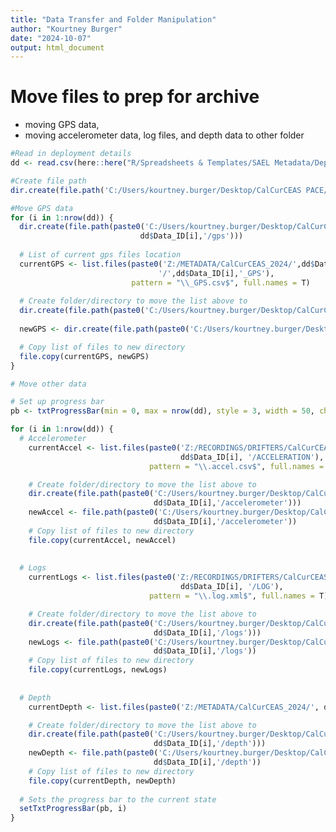 ```yaml
---
title: "Data Transfer and Folder Manipulation"
author: "Kourtney Burger"
date: "2024-10-07"
output: html_document
---
```


# Move files to prep for archive
 - moving GPS data, 
 - moving accelerometer data, log files, and depth data to other folder
 
```r
#Read in deployment details
dd <- read.csv(here::here("R/Spreadsheets & Templates/SAEL Metadata/Deployment Details - NEW DEPLOYMENT TO SAVE.csv"))
```

```r
#Create file path
dir.create(file.path('C:/Users/kourtney.burger/Desktop/CalCurCEAS PACE/metadata'))
```

```r
#Move GPS data
for (i in 1:nrow(dd)) {
  dir.create(file.path(paste0('C:/Users/kourtney.burger/Desktop/CalCurCEAS PACE/metadata/', 
                             dd$Data_ID[i],'/gps')))  
  
  # List of current gps files location
  currentGPS <- list.files(paste0('Z:/METADATA/CalCurCEAS_2024/',dd$Data_ID[i],
                                 '/',dd$Data_ID[i],'_GPS'), 
                           pattern = "\\_GPS.csv$", full.names = T)
  
  # Create folder/directory to move the list above to
  dir.create(file.path(paste0('C:/Users/kourtney.burger/Desktop/CalCurCEAS PACE/metadata/', dd$Data_ID[i],'/gps')))
  
  newGPS <- dir.create(file.path(paste0('C:/Users/kourtney.burger/Desktop/CalCurCEAS PACE/metadata/gps/', dd$Data_ID[i])))

  # Copy list of files to new directory
  file.copy(currentGPS, newGPS)
}  
```

```r
# Move other data

# Set up progress bar
pb <- txtProgressBar(min = 0, max = nrow(dd), style = 3, width = 50, char = "=")  

for (i in 1:nrow(dd)) {
  # Accelerometer
    currentAccel <- list.files(paste0('Z:/RECORDINGS/DRIFTERS/CalCurCEAS_2024/RAW/',
                                      dd$Data_ID[i], '/ACCELERATION'),
                               pattern = "\\.accel.csv$", full.names = T)

    # Create folder/directory to move the list above to
    dir.create(file.path(paste0('C:/Users/kourtney.burger/Desktop/CalCurCEAS PACE/metadata/',
                                dd$Data_ID[i],'/accelerometer')))
    newAccel <- file.path(paste0('C:/Users/kourtney.burger/Desktop/CalCurCEAS PACE/metadata/',
                                dd$Data_ID[i],'/accelerometer'))
    # Copy list of files to new directory
    file.copy(currentAccel, newAccel)
    
    
  # Logs
    currentLogs <- list.files(paste0('Z:/RECORDINGS/DRIFTERS/CalCurCEAS_2024/RAW/',
                                      dd$Data_ID[i], '/LOG'),
                               pattern = "\\.log.xml$", full.names = T)

    # Create folder/directory to move the list above to
    dir.create(file.path(paste0('C:/Users/kourtney.burger/Desktop/CalCurCEAS PACE/metadata/',
                                dd$Data_ID[i],'/logs')))
    newLogs <- file.path(paste0('C:/Users/kourtney.burger/Desktop/CalCurCEAS PACE/metadata/',
                                dd$Data_ID[i],'/logs'))
    # Copy list of files to new directory
    file.copy(currentLogs, newLogs)   
    
    
  # Depth
    currentDepth <- list.files(paste0('Z:/METADATA/CalCurCEAS_2024/', dd$Data_ID[i], '/', dd$Data_ID[i], '_Depth_Sensus'), pattern = "_final.csv$", full.names = TRUE)

    # Create folder/directory to move the list above to
    dir.create(file.path(paste0('C:/Users/kourtney.burger/Desktop/CalCurCEAS PACE/metadata/',
                                dd$Data_ID[i],'/depth')))
    newDepth <- file.path(paste0('C:/Users/kourtney.burger/Desktop/CalCurCEAS PACE/metadata/',
                                dd$Data_ID[i],'/depth'))
    # Copy list of files to new directory
    file.copy(currentDepth, newDepth)
    
  # Sets the progress bar to the current state
  setTxtProgressBar(pb, i)
}
```

 
 
 